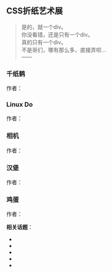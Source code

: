 
## CSS折纸艺术展

> 是的，就一个div。<br/>
> 你没看错，还是只有一个div。<br/>
> 真的只有一个div。<br/>
> 不是哥们，哪有那么多，直接弄呗…<br/>
> ——<LinuxdoUserLink linuxdoUsername="Clarke.L"/>

### 千纸鹤

作者：<LinuxdoUserLink linuxdoUsername="Clarke.L"/>

<CssOrigamiContainer styles={OrizuruStyles}/>

### Linux Do

作者：<LinuxdoUserLink linuxdoUsername="Clarke.L"/>

<CssOrigamiContainer styles={LinuxdoStyles}/>

### 相机

作者：<LinuxdoUserLink linuxdoUsername="Clarke.L"/>

<CssOrigamiContainer styles={CameraStyles}/>

### 汉堡

作者：<LinuxdoUserLink linuxdoUsername="Clarke.L"/>

<CssOrigamiContainer styles={HamburgerStyles}/>

### 鸡蛋

作者：<LinuxdoUserLink linuxdoUsername="Clarke.L"/>

<CssOrigamiContainer styles={EggStyles}/>

**相关话题**：
- <LinuxdoTopicLink linuxdoTopicId="161705"/>
- <LinuxdoTopicLink linuxdoTopicId="163763"/>
- <LinuxdoTopicLink linuxdoTopicId="165253"/>
- <LinuxdoTopicLink linuxdoTopicId="165647"/>
- <LinuxdoTopicLink linuxdoTopicId="172478"/>